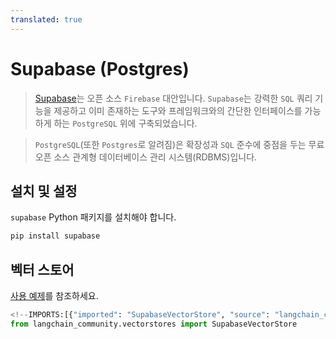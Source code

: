 ```yaml
---
translated: true
---
```


# Supabase (Postgres)

>[Supabase](https://supabase.com/docs)는 오픈 소스 `Firebase` 대안입니다.
>`Supabase`는 강력한 `SQL` 쿼리 기능을 제공하고 이미 존재하는 도구와 프레임워크와의 간단한 인터페이스를 가능하게 하는 `PostgreSQL` 위에 구축되었습니다.

>`PostgreSQL`(또한 `Postgres`로 알려짐)은 확장성과 `SQL` 준수에 중점을 두는 무료 오픈 소스 관계형 데이터베이스 관리 시스템(RDBMS)입니다.

## 설치 및 설정

`supabase` Python 패키지를 설치해야 합니다.

```bash
pip install supabase
```

## 벡터 스토어

[사용 예제](/docs/integrations/vectorstores/supabase)를 참조하세요.

```python
<!--IMPORTS:[{"imported": "SupabaseVectorStore", "source": "langchain_community.vectorstores", "docs": "https://api.python.langchain.com/en/latest/vectorstores/langchain_community.vectorstores.supabase.SupabaseVectorStore.html", "title": "Supabase (Postgres)"}]-->
from langchain_community.vectorstores import SupabaseVectorStore
```
